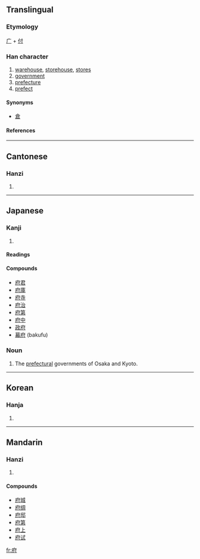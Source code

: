 ==Translingual==
===Etymology===
[[广]] + [[付]]
===Han character===
{{Han char|rn=53|rad=广|as=05|sn=8|four=0024<sub>0</sub>|canj=戈人木戈 (IODI)}}
# [[warehouse]], [[storehouse]], [[store]]s
# [[government]]
# [[prefecture]]
# [[prefect]]


====Synonyms====
* [[倉]]
====References====
{{Han ref|kx=0345.020|dkj=09283|dj=0654.150|hdz=20877.150|uh=5E9C|ud=24220|bh=A9B2|bd=43442}}
----
==Cantonese==
===Hanzi===
{{yue-hanzi|jyut=|y=fu2}}
# {{defn|Cantonese}}
----
==Japanese==
===Kanji===
{{ja-kanji|grade=4|rs=广05}}
# {{defn|Japanese}} 
====Readings====
{{ja-readings|on=[[ふ]] (fu)|kun=[[やくしょ]] (yakusho), [[みやこ]] (miyako), [[くら]] (kura)}}

====Compounds====
*[[府君]]
*[[府庫]]
*[[府寺]]
*[[府治]]
*[[府第]]
*[[府中]]
*[[政府]]
*[[幕府]] (bakufu)

===Noun===
{{ja-noun|k|hira=ふ|rom=fu}}
#The [[prefecture|prefectural]] governments of Osaka and Kyoto.

----

==Korean==
===Hanja===
{{ko-hanja|hangeul=[[부]]|rv=bu|mr=pu}}
# {{defn|Korean}}
----
==Mandarin==
===Hanzi===
{{cmn-hanzi|pin=[[duó]] (duo2), [[fǔ]] (fu3)|wg=to<sup>2</sup>, fu<sup>3</sup>}}
# {{defn|Mandarin}}

====Compounds====
*[[府城]]
*[[府绸]]
*[[府邸]]
*[[府第]]
*[[府上]]
*[[府试]]

[[fr:府]]